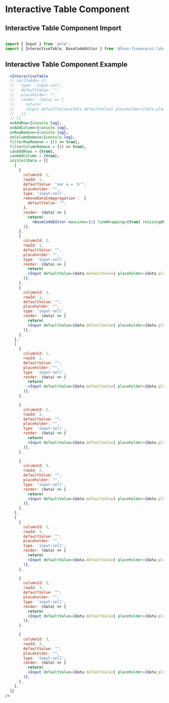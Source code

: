 
<Meta title="Form/InteractiveTable/Input Table" component={InteractiveTable} />

# Interactive Table Component
## Interactive Table Component Import

```jsx

import { Input } from 'antd';
import { InteractiveTable, BaseCodeEditor } from '@fuse-finance/ui-library';

```

## Interactive Table Component Example
```jsx
  <InteractiveTable 
  // cellToAdd= {{
  //   type: 'input-cell',
  //   defaultValue: "",
  //   placeholder: "",    
  //   render: (data) => {
  //     return(
  //     <Input defaultValue={data.defaultValue} placeholder={data.placeholder} />
  //   )},
  // }}
  onAddRow={console.log},
  onAddColumn={console.log},
  onRowRemove={console.log},
  onColumnRemove={console.log},
  filterRowRemove = {() => true},
  filterColumnRemove = {() => true},  
  canAddRows = {true},
  canAddColumn = {true},
  initCellData = {[
    [
      {
        columnId: 1,
        rowId: 1,
        defaultValue: "var a = 'b'",
        placeholder: "",
        type: 'input-cell',
        removeDataInAggregation :  {
          defaultValue: "",
        },
        render: (data) => {
          return(
            <BaseCodeEditor maxLines={1} lineWrapping={true} resizingAboveElements={true} defaultValue={data.defaultValue} onChange={console.log} customCSSClass="" placeholder={data.placeholder} extensions={[javascript()]} plugins={[{ "name": "customVars", "isModule": true, "decorationClass": "code-tag code-editor-hl-formula", "options": { "myOpntionOne()": "customVars" }, "matchRegex": /customVars\.(myOpntionOne())\b\((.*?)\)/g }]} />
        )},
      },
      {
        columnId: 2,
        rowId: 1,
        defaultValue: "",
        placeholder: "",          
        type: 'input-cell',
        render: (data) => {
          return(
          <Input defaultValue={data.defaultValue} placeholder={data.placeholder} />
        )},
      },
      {
        columnId: 3,
        rowId: 1,
        defaultValue: "",
        placeholder: "",          
        type: 'input-cell',
        render: (data) => {
          return(
          <Input defaultValue={data.defaultValue} placeholder={data.placeholder} />
        )},
      },
    ],
    [
      {
        columnId: 1,
        rowId: 2,
        defaultValue: "",
        placeholder: "",          
        type: 'input-cell',
        render: (data) => {
          return(
          <Input defaultValue={data.defaultValue} placeholder={data.placeholder} />
        )},
      },

      {
        columnId: 2,
        rowId: 2,
        defaultValue: "",
        placeholder: "",          
        type: 'input-cell',
        render: (data) => {
          return(
          <Input defaultValue={data.defaultValue} placeholder={data.placeholder} />
        )},
      },

      {
        columnId: 3,
        rowId: 2,
        defaultValue: "",
        placeholder: "",          
        type: 'input-cell',
        render: (data) => {
          return(
          <Input defaultValue={data.defaultValue} placeholder={data.placeholder} />
        )},
      },
    ],
    [
      {
        columnId: 1,
        rowId: 3,
        defaultValue: "",
        placeholder: "",          
        type: 'input-cell',
        render: (data) => {
          return(
          <Input defaultValue={data.defaultValue} placeholder={data.placeholder} />
        )},
      },

      {
        columnId: 2,
        rowId: 3,
        defaultValue: "",
        placeholder: "",          
        type: 'input-cell',
        render: (data) => {
          return(
          <Input defaultValue={data.defaultValue} placeholder={data.placeholder} />
        )},
      },

      {
        columnId: 3,
        rowId: 3,
        defaultValue: "",
        placeholder: "",          
        type: 'input-cell',
        render: (data) => {
          return(
          <Input defaultValue={data.defaultValue} placeholder={data.placeholder} />
        )},
      },
    ],
  ]} 
/>
```
